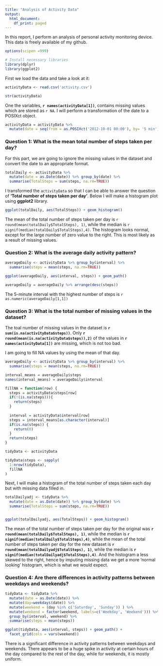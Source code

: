 ```yaml
---
title: "Analysis of Activity Data"
output:
  html_document:
    df_print: paged
---
```


In this report, I perform an analysis of personal activity monitoring device.
This data is freely available of my github.

```r
options(scipen =999)
```

```r
# Install necessary libraries
library(dplyr)
library(ggplot2)
```

First we load the data and take a look at it:
```r
activityData <- read.csv('activity.csv') 

str(activityData)
```

One the variables, **`r names(activityData[1])`**, contains missing values which are stored as `r NA`. I will perform a transformation of the date to a POSIXct object.

```r
activityData = activityData %>% 
  mutate(date = seq(from = as.POSIXct('2012-10-01 00:00'), by= '5 min', length.out = nrow(activityData)))
```


### **Question 1:** What is the mean total number of steps taken per day?
For this part, we are going to ignore the missing values in the dataset and convert the date to an appropriate format.

```r
totalDaily <- activityData %>% 
  mutate(date = as.Date(date)) %>% group_by(date) %>%
  summarise(TotalSteps = sum(steps, na.rm=TRUE))

```

I transformed the `activityData` so that I can be able to answer the question of **'Total number of steps taken per day'**. Below I will make a histogram plot using **ggplot2** library.

```r
ggplot(totalDaily, aes(TotalSteps)) + geom_histogram()
```

The mean of the total number of steps taken per day is `r round(mean(totalDaily$TotalSteps), 1)`,  while the median is `r signif(median(totalDaily$TotalSteps),4)`. The histogram looks normal, except for the large number of zero value to the right. This is most likely as a result of missing values.

### **Question 2:** What is the average daily activity pattern?

```r
averageDaily <- activityData %>% group_by(interval) %>%
  summarise(steps = mean(steps, na.rm=TRUE))

ggplot(averageDaily, aes(interval, steps)) + geom_path()

averageDaily = averageDaily %>% arrange(desc(steps))
```

The 5-minute interval with the highest number of steps is `r as.numeric(averageDaily[1,1])`


### **Question 3:** What is the total number of missing values in the dataset?

The toal number of missing values in the dataset is **`r sum(is.na(activityData$steps))`**. Only **`r round(mean(is.na(activityData$steps)),2)`** of the values in **`r names(activityData[1])`** are missing, which is not too bad. 

I am going to fill NA values by using the mean of that day.

```r
averageDaily <- activityData %>% group_by(interval) %>%
  summarise(steps = mean(steps, na.rm=TRUE))

interval_means = averageDaily$steps
names(interval_means) = averageDaily$interval

fillNA = function(row) {
  steps = activityData$steps[row]
  if(!(is.na(steps))){
    return(steps)
  }
  
  interval = activityData$interval[row]
  steps = interval_means[as.character(interval)]
  if(is.na(steps)) {
    return(0)
  } 
  return(steps)
}

tidyData <- activityData

tidyData$steps <- sapply(
  1:nrow(tidyData),
  fillNA
)
```

Next, I will make a histogram of the total number of steps taken each day but with missing data filled in.

```r
totalDailyadj <- tidyData %>% 
  mutate(date = as.Date(date)) %>% group_by(date) %>%
  summarise(TotalSteps = sum(steps, na.rm=TRUE))


ggplot(totalDailyadj, aes(TotalSteps)) + geom_histogram()
```

The mean of the total number of steps taken per day for the original was **`r round(mean(totalDaily$TotalSteps), 1)`**,  while the median is **`r signif(median(totalDaily$TotalSteps),4)`**, while the mean of the total number of steps taken per day for the new dataset is **`r round(mean(totalDailyadj$TotalSteps), 1)`**,  while the median is **`r signif(median(totalDailyadj$TotalSteps),4)`**. And the histogram a less skewed to the right, hence by imputing missing data we get a more 'normal looking' histogram, which is what we would expect.

### **Question 4:** Are there differences in activity patterns between weekdays and weekends?

```r
tidyData <- tidyData %>%
  mutate(date = as.Date(date)) %>%
  mutate(day=weekdays(date)) %>% 
  mutate(weekend = (day %in% c('Saturday', 'Sunday')) ) %>%
  mutate(weekend = factor(weekend, labels=c('Weekday', 'Weekend'))) %>%
  group_by(interval, weekend) %>%
  summarise(steps = mean(steps))

ggplot(tidyData, aes(interval, steps)) + geom_path() +
  facet_grid(cols = vars(weekend))

```

There is a significant difference in activity patterns between weekdays and weekends. There appears to be a huge spike in activity at certain hours of the day compared to the rest of the day, while for weekends, it is mostly uniform.

